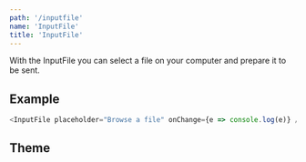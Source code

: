 ```yaml
---
path: '/inputfile'
name: 'InputFile'
title: 'InputFile'
---
```


With the InputFile you can select a file on your computer and prepare it to be sent.

## Example

```js
<InputFile placeholder="Browse a file" onChange={e => console.log(e)} />
```

## Theme

<Theme name="components.inputFile" />
